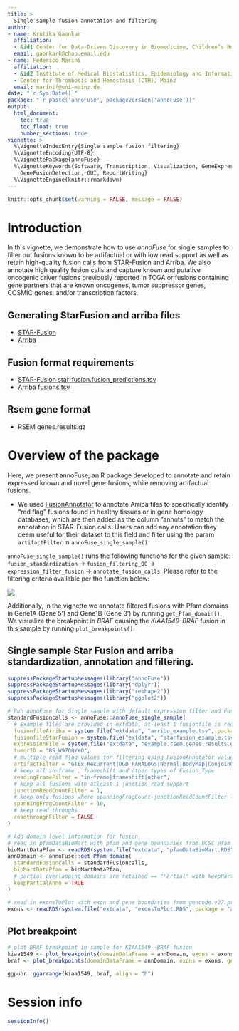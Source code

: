 ```yaml
---
title: >
  Single sample fusion annotation and filtering
author:
- name: Krutika Gaonkar
  affiliation: 
  - &id1 Center for Data-Driven Discovery in Biomedicine, Children’s Hospital of Philadelphia, USA
  email: gaonkark@chop.email.edu
- name: Federico Marini
  affiliation: 
  - &id2 Institute of Medical Biostatistics, Epidemiology and Informatics (IMBEI), Mainz
  - Center for Thrombosis and Hemostasis (CTH), Mainz
  email: marinif@uni-mainz.de
date: "`r Sys.Date()`"
package: "`r paste('annoFuse', packageVersion('annoFuse'))"
output: 
  html_document:
    toc: true
    toc_float: true
    number_sections: true
vignette: >
  %\VignetteIndexEntry{Single sample fusion filtering}
  %\VignetteEncoding{UTF-8}  
  %\VignettePackage{annoFuse}
  %\VignetteKeywords{Software, Transcription, Visualization, GeneExpression, Annotation,
    GeneFusionDetection, GUI, ReportWriting}
  %\VignetteEngine{knitr::rmarkdown}
---
```


```r
knitr::opts_chunk$set(warning = FALSE, message = FALSE)
```


# Introduction

In this vignette, we demonstrate how to use _annoFuse_ for single samples to filter out fusions known to be artifactual or with low read support as well as retain high-quality fusion calls from STAR-Fusion and Arriba.
We also annotate high quality fusion calls and capture known and putative oncogenic driver fusions previously reported in TCGA or fusions containing gene partners that are known oncogenes, tumor suppressor genes, COSMIC genes, and/or transcription factors.

## Generating StarFusion and arriba files
  * [STAR-Fusion](https://github.com/STAR-Fusion/STAR-Fusion/wiki)
  * [Arriba](https://arriba.readthedocs.io/en/latest/)

## Fusion format requirements

  * [STAR-Fusion star-fusion.fusion_predictions.tsv ](https://github.com/STAR-Fusion/STAR-Fusion/wiki#output-from-star-fusion)
  * [Arriba fusions.tsv](https://arriba.readthedocs.io/en/latest/output-files/)

## Rsem gene format
  * RSEM genes.results.gz

# Overview of the package
Here, we present annoFuse, an R package developed to annotate and retain expressed known and novel gene fusions, while removing artifactual fusions.

 * We used [FusionAnnotator](https://github.com/FusionAnnotator/FusionAnnotator/tree/v0.2.0) to annotate Arriba files to specifically identify “red flag” fusions found in healthy tissues or in gene homology databases, which are then added as the column "annots" to match the annotation in STAR-Fusion calls. 
 Users can add any annotation they deem useful for their dataset to this field and filter using the param `artifactFilter` in `annoFuse_single_sample()`

`annoFuse_single_sample()` runs the following functions for the given sample:
`fusion_standardization` -> `fusion_filtering_QC` -> `expression_filter_fusion` -> `annotate_fusion_calls`. 
Please refer to the filtering criteria available per the function below:

![](Figure_1.png)

Additionally, in the vignette we annotate filtered fusions with Pfam domains in Gene1A (Gene 5') and Gene1B (Gene 3') by running `get_Pfam_domain()`.
We visualize the breakpoint in _BRAF_ causing the _KIAA1549--BRAF_ fusion in this sample by running `plot_breakpoints()`.


## Single sample Star Fusion and arriba standardization, annotation and filtering.

```r
suppressPackageStartupMessages(library("annoFuse"))
suppressPackageStartupMessages(library("dplyr"))
suppressPackageStartupMessages(library("reshape2"))
suppressPackageStartupMessages(library("ggplot2"))

# Run annoFuse for Single sample with default expression filter and FusionAnnotator red flag artifact filter
standardFusioncalls <- annoFuse::annoFuse_single_sample(
  # Example files are provided in extdata, at-least 1 fusionfile is required along with it's rsem expression file
  fusionfileArriba = system.file("extdata", "arriba_example.tsv", package = "annoFuseData"),
  fusionfileStarFusion = system.file("extdata", "starfusion_example.tsv", package = "annoFuseData"),
  expressionFile = system.file("extdata", "example.rsem.genes.results.gz", package = "annoFuseData"),
  tumorID = "BS_W97QQYKQ",
  # multiple read flag values for filtering using FusionAnnotator values
  artifactFilter = "GTEx_Recurrent|DGD_PARALOGS|Normal|BodyMap|ConjoinG",
  # keep all in-frame , frameshift and other types of Fusion_Type
  readingFrameFilter = "in-frame|frameshift|other",
  # keep all fusions with atleast 1 junction read support
  junctionReadCountFilter = 1,
  # keep only fusions where spanningFragCount-junctionReadCountFilter less than equal to 10
  spanningFragCountFilter = 10,
  # keep read throughs
  readthroughFilter = FALSE
)

# Add domain level information for fusion
# read in pfamDataBioMart with pfam and gene boundaries from UCSC pfam and biomaRt package
bioMartDataPfam <- readRDS(system.file("extdata", "pfamDataBioMart.RDS", package = "annoFuseData"))
annDomain <- annoFuse::get_Pfam_domain(
  standardFusioncalls = standardFusioncalls,
  bioMartDataPfam = bioMartDataPfam,
  # partial overlapping domains are retained == "Partial" with keepPartialAnno=TRUE; if keepPartialAnno=FALSE then domain retained status == "No"
  keepPartialAnno = TRUE
)

# read in exonsToPlot with exon and gene boundaries from gencode.v27.primary_assembly.annotation.gtf.gz
exons <- readRDS(system.file("extdata", "exonsToPlot.RDS", package = "annoFuseData"))
```

## Plot breakpoint

```r
# plot BRAF breakpoint in sample for KIAA1549--BRAF fusion
kiaa1549 <- plot_breakpoints(domainDataFrame = annDomain, exons = exons, geneposition = "Left", fusionname = "KIAA1549--BRAF", base_size = 12)
braf <- plot_breakpoints(domainDataFrame = annDomain, exons = exons, geneposition = "Right", fusionname = "KIAA1549--BRAF", base_size = 12)

ggpubr::ggarrange(kiaa1549, braf, align = "h")
```

# Session info {-}

```r
sessionInfo()
```
